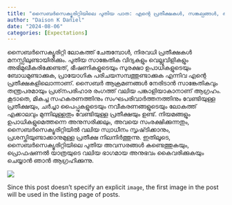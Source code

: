 ```yaml
---
title: "സൈബർസെക്യൂരിറ്റിയിലെ പുതിയ പാത: എന്റെ പ്രതീക്ഷകൾ, സങ്കല്പങ്ങൾ, അടിമുടി!"
author: "Daison K Daniel"
date: "2024-08-06"
categories: [Expectations]
---
```



സൈബർസെക്യൂരിറ്റി ലോകത്ത് ചേരുമ്പോൾ, നിരവധി പ്രതീക്ഷകൾ മനസ്സിലുണ്ടായിരിക്കും. പുതിയ സാങ്കേതിക വിദ്യകളും വെല്ലുവിളികളും അഭിമുഖീകരിക്കേണ്ടത്, ഭീഷണികളുടെയും സുരക്ഷാ ഉപാധികളുടെയും ബോധമുണ്ടാക്കുക, പ്രായോഗിക പരിചയസമ്പത്തുണ്ടാക്കുക എന്നിവ എന്റെ പ്രതീക്ഷകളിലൊന്നാണ്. സൈബർ ആക്രമണങ്ങൾ നേരിടാൻ സാങ്കേതികവും തന്ത്രപരമായും പ്രശ്‌നപരിഹാര രംഗത്ത് വലിയ പങ്കാളിയാകാനാണ് ആഗ്രഹം. കൂടാതെ, മികച്ച സഹകരണത്തിനും സംഘപരിവാർത്തനത്തിനും വേണ്ടിയുള്ള പ്രതീക്ഷയും, ചർച്ചാ പൈപ്പുകളുടെയും നവീകരണങ്ങളുടെയും ലോകത്ത് എക്കാലവും മുന്നിലുള്ളതും വേണ്ടിയുള്ള പ്രതീക്ഷയും ഉണ്ട്. നിയമങ്ങളും ഉപാധികളുമെത്തന്നെ അനുസരിക്കലും, അവയെ സംരക്ഷിക്കുന്നതും, സൈബർസെക്യൂരിറ്റിയിൽ വലിയ സ്വാധീനം സൃഷ്‌ടിക്കാനും, പ്രശസ്തിയുണ്ടാക്കാനുമുള്ള പ്രതീക്ഷ നിലനിർ‍ത്തുന്നു. ഇതിലൂടെ, സൈബർസെക്യൂരിറ്റിയിലെ പുതിയ അവസരങ്ങൾ കണ്ടെത്തുകയും, പ്രൊഫഷണൽ യാത്രയുടെ വലിയ ഭാഗമായ അനുഭവം കൈവരിക്കുകയും ചെയ്യാൻ ഞാൻ ആഗ്രഹിക്കുന്നു.

![](cyber.jpg)

Since this post doesn't specify an explicit `image`, the first image in the post will be used in the listing page of posts.
